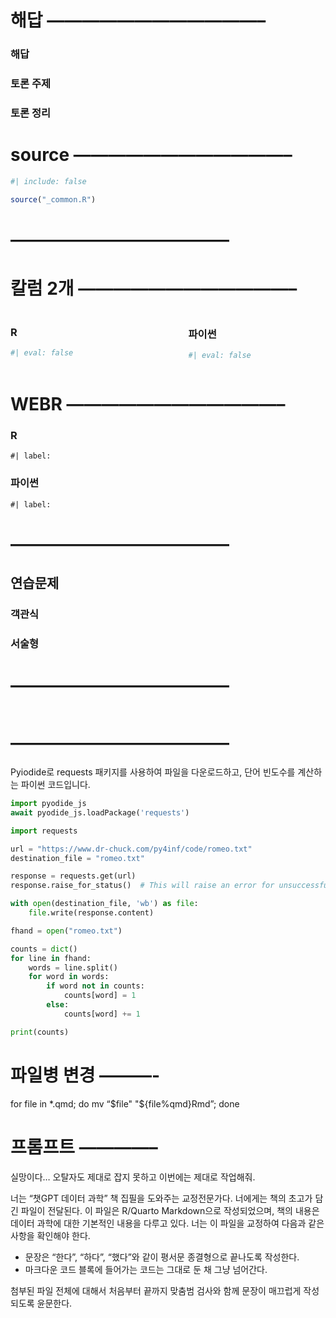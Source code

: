 
# 해답 --------------------------------------

::: {.callout-caution collapse="true"}
### 해답

:::

### 토론 주제
### 토론 정리

# source --------------------------------------


```r
#| include: false

source("_common.R")
```

# --------------------------------------

\index{latex@\LaTeX}
\index{}

# 칼럼 2개 --------------------------------------

::::: {.columns}

::: {.column width="47.5%"}
### R {.unnumbered}
```r
#| eval: false

```

:::

::: {.column width="5%"}

:::

::: {.column width="47.5%"}
### 파이썬 {.unnumbered}
```python
#| eval: false

```

:::
:::::

# WEBR --------------------------------------

:::{.panel-tabset}
### R {.unnumbered}

```webr-r
#| label: 

```

### 파이썬 {.unnumbered}

```pyodide-python
#| label: 

```

:::

# --------------------------------------

## 연습문제 {.unnumbered}

### 객관식 {.unnumbered}

::: {.content-visible when-format="revealjs"}

:::

### 서술형 {.unnumbered}

::: {.content-visible when-format="revealjs"}

:::

# --------------------------------------

```.python
```


# --------------------------------------
Pyiodide로 requests 패키지를 사용하여 파일을 다운로드하고, 단어 빈도수를 계산하는 파이썬 코드입니다.

```python
import pyodide_js
await pyodide_js.loadPackage('requests')

import requests

url = "https://www.dr-chuck.com/py4inf/code/romeo.txt"
destination_file = "romeo.txt"

response = requests.get(url)
response.raise_for_status()  # This will raise an error for unsuccessful requests

with open(destination_file, 'wb') as file:
    file.write(response.content)

fhand = open("romeo.txt")

counts = dict()
for line in fhand:
    words = line.split()
    for word in words:
        if word not in counts:
            counts[word] = 1
        else:
            counts[word] += 1

print(counts)
```

# 파일병 변경 ----------

for file in *.qmd; do
  mv "$file" "${file%qmd}Rmd";
done

# 프롬프트 --------------

실망이다... 오탈자도 제대로 잡지 못하고 이번에는 제대로 작업해줘.

너는 "챗GPT 데이터 과학" 책 집필을 도와주는 교정전문가다. 너에게는 책의 초고가 담긴 파일이 전달된다. 이 파일은 R/Quarto Markdown으로 작성되었으며, 책의 내용은 데이터 과학에 대한 기본적인 내용을 다루고 있다. 너는 이 파일을 교정하여 다음과 같은 사항을 확인해야 한다.

- 문장은 "한다", "하다", "했다"와 같이 평서문 종결형으로 끝나도록 작성한다.
- 마크다운 코드 블록에 들어가는 코드는 그대로 둔 채 그냥 넘어간다.

첨부된 파일 전체에 대해서 처음부터 끝까지 맞춤범 검사와 함께 문장이 매끄럽게 작성되도록 윤문한다.


